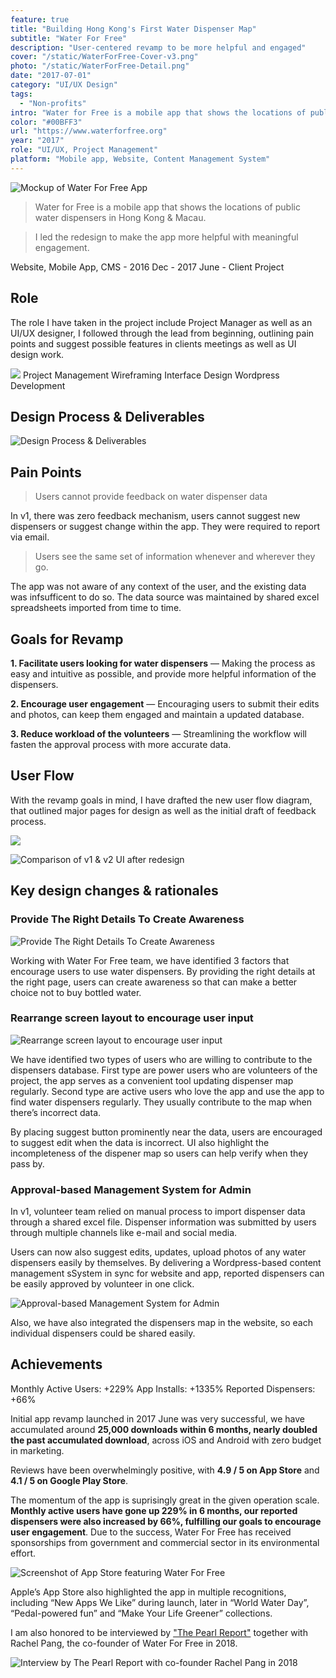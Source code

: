 ```yaml
---
feature: true
title: "Building Hong Kong's First Water Dispenser Map"
subtitle: "Water For Free"
description: "User-centered revamp to be more helpful and engaged"
cover: "/static/WaterForFree-Cover-v3.png"
photo: "/static/WaterForFree-Detail.png"
date: "2017-07-01"
category: "UI/UX Design"
tags:
  - "Non-profits"
intro: "Water for Free is a mobile app that shows the locations of public water dispensers in Hong Kong & Macau. I lead the redesign allowing users to report and discover dispensers."
color: "#00BFF3"
url: "https://www.waterforfree.org"
year: "2017"
role: "UI/UX, Project Management"
platform: "Mobile app, Website, Content Management System"
---
```


![Mockup of Water For Free App](/static/W4F3.png)

> Water for Free is a mobile app that shows the locations of public water dispensers in Hong Kong & Macau. 

> I led the redesign to make the app more helpful with meaningful engagement.

Website, Mobile App, CMS - 2016 Dec - 2017 June - Client Project

## Role

The role I have taken in the project include Project Manager as well as an UI/UX designer, I followed through the lead from beginning, outlining pain points and suggest possible features in clients meetings as well as UI design work. 

![](/static/w4f-role.svg)
Project Management
Wireframing
Interface Design
Wordpress Development

## Design Process & Deliverables

![Design Process & Deliverables](/static/w4f-process.png)

## Pain Points

> Users cannot provide feedback on water dispenser data

In v1, there was zero feedback mechanism, users cannot suggest new dispensers or suggest change within the app. They were required to report via email.

> Users see the same set of information whenever and wherever they go. 

The app was not aware of any context of the user, and the existing data was infsufficent to do so. The data source was maintained by shared excel spreadsheets imported from time to time.

## Goals for Revamp

**1. Facilitate users looking for water dispensers** —  Making the process as easy and intuitive as possible, and provide more helpful information of the dispensers.

**2. Encourage user engagement** — Encouraging users to submit their edits and photos, can keep them engaged and maintain a updated database.

**3. Reduce workload of the volunteers** — Streamlining the workflow will fasten the approval process with more accurate data.

## User Flow
With the revamp goals in mind, I have drafted the new user flow diagram, that outlined major pages for design as well as the initial draft of feedback process.

![](/static/w4f-userflow.png)

![Comparison of v1 & v2 UI after redesign](/static/compare-v2.png)

## Key design changes & rationales

### Provide The Right Details To Create Awareness

![Provide The Right Details To Create Awareness](/static/Awareness.png)

Working with Water For Free team, we have identified 3 factors that encourage users to use water dispensers. By providing the right details at the right page, users can create awareness so that can make a better choice not to buy bottled water.

### Rearrange screen layout to encourage user input

![Rearrange screen layout to encourage user input](/static/Layout.png)

We have identified two types of users who are willing to contribute to the dispensers database. First type are power users who are volunteers of the project, the app serves as a convenient tool updating dispenser map regularly. Second type are active users who love the app and use the app to find water dispensers regularly. They usually contribute to the map when there’s incorrect data.

By placing suggest button prominently near the data, users are encouraged to suggest edit when the data is incorrect. UI also highlight the incompleteness of the dispener map so users can help verify when they pass by.

### Approval-based Management System for Admin

In v1, volunteer team relied on manual process to import dispenser data through a shared excel file. Dispenser information was submitted by users through multiple channels like e-mail and social media. 

Users can now also suggest edits, updates, upload photos of any water dispensers easily by themselves. By delivering a Wordpress-based content management sSystem in sync for website and app, reported dispensers can be easily approved by volunteer in one click.

![Approval-based Management System for Admin](/static/W4F-Web.png)

Also, we have also integrated the dispensers map in the website, so each individual dispensers could be shared easily.


## Achievements

Monthly Active Users: +229%
App Installs: +1335%
Reported Dispensers: +66%

Initial app revamp launched in 2017 June was very successful, we have accumulated around **25,000 downloads within 6 months, nearly doubled the past accumulated download**, across iOS and Android with zero budget in marketing.

Reviews have been overwhelmingly positive, with **4.9 / 5 on App Store** and **4.1 / 5 on Google Play Store**. 

The momentum of the app is suprisingly great in the given operation scale. **Monthly active users have gone up 229% in 6 months, our reported dispensers were also increased by 66%, fulfilling our goals to encourage user engagement**. Due to the success, Water For Free has received sponsorships from government and commercial sector in its environmental effort.

![Screenshot of App Store featuring Water For Free](/static/AppStore.png)

Apple’s App Store also highlighted the app in multiple recognitions, including “New Apps We Like” during launch, later in “World Water Day”, “Pedal-powered fun” and “Make Your Life Greener” collections.

I am also honored to be interviewed by ["The Pearl Report"](https://youtu.be/YuXQS_Aqvqc) together with Rachel Pang, the co-founder of Water For Free in 2018.

![Interview by The Pearl Report with co-founder Rachel Pang in 2018](/static/PearlReport.png)
